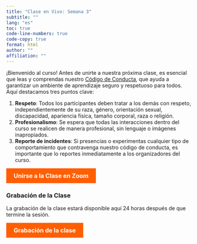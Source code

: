 ```yaml
---
title: "Clase en Vivo: Semana 3"
subtitle: ""
lang: "es"
toc: true
code-line-numbers: true
code-copy: true
format: html
author: ""
affiliation: ""
---
```


¡Bienvenido al curso! Antes de unirte a nuestra próxima clase, es esencial que leas y comprendas nuestro <a href="https://aprendetidyverse.com/fundamentos_r/codigo_conducta.html">Código de Conducta</a>, que ayuda a garantizar un ambiente de aprendizaje seguro y respetuoso para todos. Aquí destacamos tres puntos clave:

1. <strong>Respeto</strong>: Todos los participantes deben tratar a los demás con respeto, independientemente de su raza, género, orientación sexual, discapacidad, apariencia física, tamaño corporal, raza o religión.
2. <strong>Profesionalismo</strong>: Se espera que todas las interacciones dentro del curso se realicen de manera profesional, sin lenguaje o imágenes inapropiados.
3. <strong>Reporte de incidentes</strong>: Si presencias o experimentas cualquier tipo de comportamiento que contravenga nuestro código de conducta, es importante que lo reportes inmediatamente a los organizadores del curso.

<a href="https://bit.ly/3LRxwps" style="background-color: #FF5F00; color: white; padding: 10px 20px; border: none; border-radius: 0px; text-decoration: none; font-size: 16px; font-weight: bold; display: inline-block; cursor: pointer; transition: background-color 0.3s ease;">Unirse a la Clase en Zoom</a>

<div style="margin-top: 20px;">
<h3>Grabación de la Clase</h3>
<p>La grabación de la clase estará disponible aquí 24 horas después de que termine la sesión.</p>
<a href="https://bit.ly/3yFMNac" style="background-color: #FF5F00; color: white; padding: 10px 20px; border: none; border-radius: 0px; text-decoration: none; font-size: 16px; font-weight: bold; display: inline-block; cursor: pointer; transition: background-color 0.3s ease;">Grabación de la clase</a>
</div>